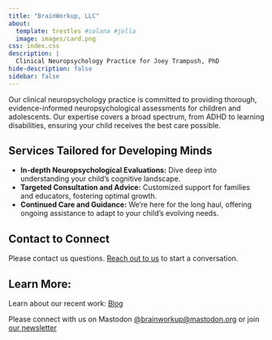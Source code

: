 ```yaml
---
title: "BrainWorkup, LLC"
about:
  template: trestles #solana #jolla
  image: images/card.png
css: index.css
description: | 
  Clinical Neuropsychology Practice for Joey Trampush, PhD
hide-description: false
sidebar: false
---
```


<!-- # BrainWorkup, LLC

<br>

<center><a><img src="images/card.png" alt="BWU logo" width="300px"/></a></center>

<br> -->

Our clinical neuropsychology practice is committed to providing thorough,
evidence-informed neuropsychological assessments for children and adolescents.
Our expertise covers a broad spectrum, from ADHD to learning disabilities,
ensuring your child receives the best care possible.

## Services Tailored for Developing Minds

- **In-depth Neuropsychological Evaluations:** Dive deep into understanding your child's cognitive landscape.
- **Targeted Consultation and Advice:** Customized support for families and educators, fostering optimal growth.
- **Continued Care and Guidance:** We're here for the long haul, offering ongoing assistance to adapt to your child's evolving needs.

## Contact to Connect

Please contact us questions. [Reach out to us](docs/contact/index.qmd) to start a conversation.

## Learn More:

Learn about our recent work: [Blog](docs/blog/index.qmd)

Please connect with us on Mastodon [\@brainworkup\@mastodon.org](https://mastodon.org/@brainworkup) or join [our newsletter](https://docs.google.com/forms/d/e/1FAIpQLSdgVXRp3V-w94GPWkR31RUfyBl37EphdQSlCOcnyeNlf8OLWw/viewform)

<!-- ![](images/logo_bwu.png){.preview-image fig-align="center" width="100px"} -->
